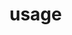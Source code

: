 # usage


<ul className="grid grid-cols-1 md:grid-cols-2 lg:grid-cols-3 xl:grid-cols-4 gap-4 -ml-6">

<ReferenceCard
        title="Customizing"
        description="individual, overview, server"
        url="usage/customizing"
    />
<ReferenceCard
    title="Discord"
    description="Learn how to use the OpenBB Discord Bot using slash commands to explore"
    url="usage/Discord"
/>
<ReferenceCard
    title="Telegram"
    description="A complete guide on how to use the OpenBB Telegram Bot for stock and"
    url="usage/Telegram"
/>
</ul>
